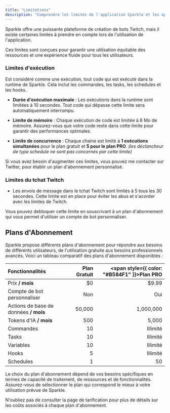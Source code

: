 ```yaml
---
title: "Limitations"
description: "Comprendre les limites de l'application Sparkle et les options de plan d'abonnement"
---
```


Sparkle offre une puissante plateforme de création de bots Twitch, mais il existe certaines limites à prendre en compte lors de l'utilisation de l'application.

Ces limites sont conçues pour garantir une utilisation équitable des ressources et une expérience fluide pour tous les utilisateurs.

### Limites d'exécution

Est considéré comme une exécution, tout code qui est exécuté dans la runtime de Sparkle. Cela inclut les commandes, les tasks, les schedules et les hooks.

- **Durée d'exécution maximale** : Les exécutions dans la runtime sont limitées à 10 secondes. Tout code qui dépasse cette limite sera automatiquement interrompu.

- **Limite de mémoire** : Chaque exécution de code est limitée à 8 Mo de mémoire. Assurez-vous que votre code reste dans cette limite pour garantir des performances optimales.

- **Limite de concurrence** : Chaque chaine est limité à **1 exécutions simultanées** pour le plan gratuit et **5 pour le plan PRO**. _(les déclancheur de type schedule ne sont pas concernés par cette limite)_

<Info>
  Si vous avez besoin d'augmenter ces limites, vous pouvez me contacter sur
  Twitter, pour établir un plan d'abonnement personnalisé.
</Info>

### Limites du tchat Twitch

- Les envois de message dans le tchat Twitch sont limités à 5 tous les 30 secondes. Cette limite est en place pour éviter les abus et s'acorder avec les limites de Twitch.

<Tip>
  Vous pouvez debloquer cette limite en souscrivant à un plan d'abonnement qui
  vous permet d'utiliser un compte de bot personnaliser.
</Tip>

## Plans d'Abonnement

Sparkle propose différents plans d'abonnement pour répondre aux besoins de différents utilisateurs, de l'utilisation gratuite aux besoins professionnels avancés. Voici un tableau comparatif des plans d'abonnement disponibles :

| Fonctionnalités                       | Plan Gratuit | <span style={{ color: "#B584F1" }}>Plan PRO</span> |
| :------------------------------------ | -----------: | -------------------------------------------------: |
| Prix **/ mois**                       |           $0 |                                              $9.99 |
| Compte de bot personnaliser           |          Non |                                                Oui |
| Actions de base de données **/ mois** |       50,000 |                                          1,000,000 |
| Tokens d'IA **/ mois**                |          500 |                                              5,000 |
| Commandes                             |           10 |                                           Illimité |
| Tasks                                 |           10 |                                           Illimité |
| Variables                             |           10 |                                           Illimité |
| Hooks                                 |            5 |                                           Illimité |
| Schedules                             |            1 |                                                 50 |

Le choix du plan d'abonnement dépend de vos besoins spécifiques en termes de capacité de traitement, de ressources et de fonctionnalités. Assurez-vous de sélectionner le plan qui correspond le mieux à votre utilisation prévue de Sparkle.

N'oubliez pas de consulter la page de tarification pour plus de détails sur les coûts associés à chaque plan d'abonnement.
